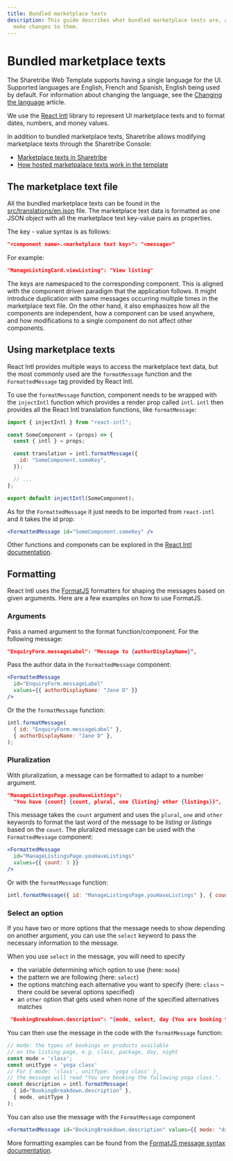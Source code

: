 ```yaml
---
title: Bundled marketplace texts
description: This guide describes what bundled marketplace texts are, and how to
  make changes to them.
---
```


# Bundled marketplace texts

The Sharetribe Web Template supports having a single language for the
UI. Supported languages are English, French and Spanish, English being
used by default. For information about changing the language, see the
[Changing the language](/template/content-management/how-to-change-template-language/)
article.

We use the [React Intl](https://github.com/yahoo/react-intl) library to
represent UI marketplace texts and to format dates, numbers, and money
values.

In addition to bundled marketplace texts, Sharetribe allows modifying
marketplace texts through the Sharetribe Console:

- [Marketplace texts in Sharetribe](/concepts/content-management/marketplace-texts/)
- [How hosted marketpalace texts work in the template](/template/content-management/hosted-marketplace-texts/)

## The marketplace text file

All the bundled marketplace texts can be found in the
[src/translations/en.json](https://github.com/sharetribe/web-template/blob/master/src/translations/en.json)
file. The marketplace text data is formatted as one JSON object with all
the marketplace text key-value pairs as properties.

The key - value syntax is as follows:

```json
"<component name>.<marketplace text key>": "<message>"
```

For example:

```json
"ManageListingCard.viewListing": "View listing"
```

The keys are namespaced to the corresponding component. This is aligned
with the component driven paradigm that the application follows. It
might introduce duplication with same messages occurring multiple times
in the marketplace text file. On the other hand, it also emphasizes how
all the components are independent, how a component can be used
anywhere, and how modifications to a single component do not affect
other components.

## Using marketplace texts

React Intl provides multiple ways to access the marketplace text data,
but the most commonly used are the `formatMessage` function and the
`FormattedMessage` tag provided by React Intl.

To use the `formatMessage` function, component needs to be wrapped with
the `injectIntl` function which provides a render prop called `intl`.
`intl` then provides all the React Intl translation functions, like
`formatMessage`:

```js
import { injectIntl } from "react-intl";

const SomeComponent = (props) => {
  const { intl } = props;

  const translation = intl.formatMessage({
    id: "SomeComponent.someKey",
  });

  // ...
};

export default injectIntl(SomeComponent);
```

As for the `FormattedMessage` it just needs to be imported from
`react-intl` and it takes the id prop:

```jsx
<FormattedMessage id="SomeComponent.someKey" />
```

Other functions and componets can be explored in the
[React Intl documentation](https://github.com/yahoo/react-intl/wiki).

## Formatting

React Intl uses the [FormatJS](https://formatjs.io/) formatters for
shaping the messages based on given arguments. Here are a few examples
on how to use FormatJS.

### Arguments

Pass a named argument to the format function/component. For the
following message:

```json
"EnquiryForm.messageLabel": "Message to {authorDisplayName}",
```

Pass the author data in the `FormattedMessage` component:

```jsx
<FormattedMessage
  id="EnquiryForm.messageLabel"
  values={{ authorDisplayName: "Jane D" }}
/>
```

Or the the `formatMessage` function:

```js
intl.formatMessage(
  { id: "EnquiryForm.messageLabel" },
  { authorDisplayName: "Jane D" },
);
```

### Pluralization

With pluralization, a message can be formatted to adapt to a number
argument.

```json
"ManageListingsPage.youHaveListings":
  "You have {count} {count, plural, one {listing} other {listings}}",
```

This message takes the `count` argument and uses the `plural`, `one` and
`other` keywords to format the last word of the message to be _listing_
or _listings_ based on the `count`. The pluralized message can be used
with the `FormattedMessage` component:

```jsx
<FormattedMessage
  id="ManageListingsPage.youHaveListings"
  values={{ count: 3 }}
/>
```

Or with the `formatMessage` function:

```js
intl.formatMessage({ id: "ManageListingsPage.youHaveListings" }, { count: 1 });
```

### Select an option

If you have two or more options that the message needs to show depending
on another argument, you can use the `select` keyword to pass the
necessary information to the message.

When you use `select` in the message, you will need to specify

- the variable determining which option to use (here: `mode`)
- the pattern we are following (here: `select`)
- the options matching each alternative you want to specify (here:
  `class` – there could be several options specified)
- an `other` option that gets used when none of the specified
  alternatives matches

```json
 "BookingBreakdown.description": "{mode, select, day {You are booking the following days:} night {You are booking the following nights:} other {You are booking the following {unitType}:}}"
```

You can then use the message in the code with the `formatMessage`
function:

```js
// mode: the types of bookings or products available
// on the listing page, e.g. class, package, day, night
const mode = 'class';
const unitType = 'yoga class'
// For { mode: 'class', unitType: 'yoga class' },
// the message will read "You are booking the following yoga class.".
const description = intl.formatMessage(
  { id="BookingBreakdown.description" },
  { mode, unitType }
);
```

You can also use the message with the `FormatMessage` component

```jsx
<FormattedMessage id="BookingBreakdown.description" values={{ mode: "day" }} />
```

More formatting examples can be found from the
[FormatJS message syntax documentation](https://formatjs.io/docs/core-concepts/icu-syntax/).
